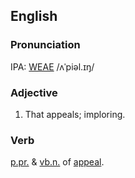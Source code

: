 ==English==
===Pronunciation===
IPA: [[WEAE]] /ʌˈpiəl.ɪŋ/

===Adjective===
# That appeals; imploring.
<!-- material copied from Webster's Revised Unabridged Dictionary (1913) -->

===Verb===
[[p.pr.]] & [[vb.n.]] of [[appeal]].